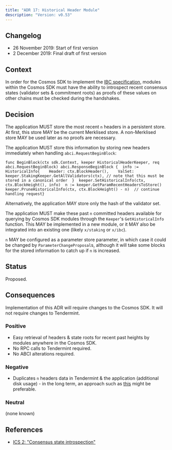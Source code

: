 ```yaml
---
title: "ADR 17: Historical Header Module"
description: "Version: v0.53"
---
```


## Changelog[​](#changelog "Direct link to Changelog")

* 26 November 2019: Start of first version
* 2 December 2019: Final draft of first version

## Context[​](#context "Direct link to Context")

In order for the Cosmos SDK to implement the [IBC specification](https://github.com/cosmos/ics), modules within the Cosmos SDK must have the ability to introspect recent consensus states (validator sets & commitment roots) as proofs of these values on other chains must be checked during the handshakes.

## Decision[​](#decision "Direct link to Decision")

The application MUST store the most recent `n` headers in a persistent store. At first, this store MAY be the current Merklised store. A non-Merklised store MAY be used later as no proofs are necessary.

The application MUST store this information by storing new headers immediately when handling `abci.RequestBeginBlock`:

```
func BeginBlock(ctx sdk.Context, keeper HistoricalHeaderKeeper, req abci.RequestBeginBlock) abci.ResponseBeginBlock {  info := HistoricalInfo{    Header: ctx.BlockHeader(),    ValSet: keeper.StakingKeeper.GetAllValidators(ctx), // note that this must be stored in a canonical order  }  keeper.SetHistoricalInfo(ctx, ctx.BlockHeight(), info)  n := keeper.GetParamRecentHeadersToStore()  keeper.PruneHistoricalInfo(ctx, ctx.BlockHeight() - n)  // continue handling request}
```

Alternatively, the application MAY store only the hash of the validator set.

The application MUST make these past `n` committed headers available for querying by Cosmos SDK modules through the `Keeper`'s `GetHistoricalInfo` function. This MAY be implemented in a new module, or it MAY also be integrated into an existing one (likely `x/staking` or `x/ibc`).

`n` MAY be configured as a parameter store parameter, in which case it could be changed by `ParameterChangeProposal`s, although it will take some blocks for the stored information to catch up if `n` is increased.

## Status[​](#status "Direct link to Status")

Proposed.

## Consequences[​](#consequences "Direct link to Consequences")

Implementation of this ADR will require changes to the Cosmos SDK. It will not require changes to Tendermint.

### Positive[​](#positive "Direct link to Positive")

* Easy retrieval of headers & state roots for recent past heights by modules anywhere in the Cosmos SDK.
* No RPC calls to Tendermint required.
* No ABCI alterations required.

### Negative[​](#negative "Direct link to Negative")

* Duplicates `n` headers data in Tendermint & the application (additional disk usage) - in the long term, an approach such as [this](https://github.com/tendermint/tendermint/issues/4210) might be preferable.

### Neutral[​](#neutral "Direct link to Neutral")

(none known)

## References[​](#references "Direct link to References")

* [ICS 2: "Consensus state introspection"](https://github.com/cosmos/ibc/tree/master/spec/core/ics-002-client-semantics#consensus-state-introspection)
